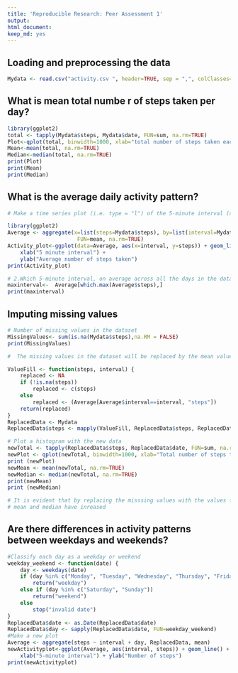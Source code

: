 ```yaml
---
title: 'Reproducible Research: Peer Assessment 1'
output:
html_document:
keep_md: yes
---
```

  

## Loading and preprocessing the data
```r
Mydata <- read.csv("activity.csv ", header=TRUE, sep = ",", colClasses=c("integer","Date","integer"))

```

## What is mean total numbe r of steps taken per day?
```r
library(ggplot2)
total <- tapply(Mydata$steps, Mydata$date, FUN=sum, na.rm=TRUE)
Plot<-qplot(total, binwidth=1000, xlab="total number of steps taken each day")
Mean<-mean(total, na.rm=TRUE)
Median<-median(total, na.rm=TRUE)
print(Plot)
print(Mean)
print(Median)
```

## What is the average daily activity pattern? 

```r

# Make a time series plot (i.e. type = "l") of the 5-minute interval (x-axis) and the average number of steps taken, averaged across all days (y-axis)

library(ggplot2)
Average <- aggregate(x=list(steps=Mydata$steps), by=list(interval=Mydata$interval),
                      FUN=mean, na.rm=TRUE)
Activity_plot<-ggplot(data=Average, aes(x=interval, y=steps)) + geom_line() +
    xlab("5 minute interval") +
    ylab("Average number of steps taken")
print(Activity_plot)

# 2.Which 5-minute interval, on average across all the days in the dataset, contains the maximum number of steps?
maxinterval<-  Average[which.max(Average$steps),]
print(maxinterval)
```

## Imputing missing values
```r
# Number of missing values in the dataset
MissingValues<- sum(is.na(Mydata$steps),na.RM = FALSE)
print(MissingValues)

#  The missing values in the dataset will be replaced by the mean value of the corresponding 5 minute interval

ValueFill <- function(steps, interval) {
    replaced <- NA
    if (!is.na(steps))
        replaced <- c(steps)
    else
        replaced <- (Average[Average$interval==interval, "steps"])
    return(replaced)
}
ReplacedData <- Mydata
ReplacedData$steps <- mapply(ValueFill, ReplacedData$steps, ReplacedData$interval)

# Plot a histogram with the new data
newTotal <- tapply(ReplacedData$steps, ReplacedData$date, FUN=sum, na.rm=TRUE)
newPlot <- qplot(newTotal, binwidth=1000, xlab="Total number of steps taken each day")
print (newPlot)
newMean <- mean(newTotal, na.rm=TRUE)
newMedian <- median(newTotal, na.rm=TRUE)
print(newMean)
print (newMedian)

# It is evident that by replacing the misssing values with the values for the interval, the 
# mean and median have inreased
```

## Are there differences in activity patterns between weekdays and weekends?
```r

#Classify each day as a weekday or weekend
weekday_weekend <- function(date) {
    day <- weekdays(date)
    if (day %in% c("Monday", "Tuesday", "Wednesday", "Thursday", "Friday"))
        return("weekday")
    else if (day %in% c("Saturday", "Sunday"))
        return("weekend")
    else
        stop("invalid date")
}
ReplacedData$date <- as.Date(ReplacedData$date)
ReplacedData$day <- sapply(ReplacedData$date, FUN=weekday_weekend)
#Make a new plot
Average <- aggregate(steps ~ interval + day, ReplacedData, mean)
newActivityplot<-ggplot(Average, aes(interval, steps)) + geom_line() + facet_grid(day ~ .) +
    xlab("5-minute interval") + ylab("Number of steps")
print(newActivityplot)
```

